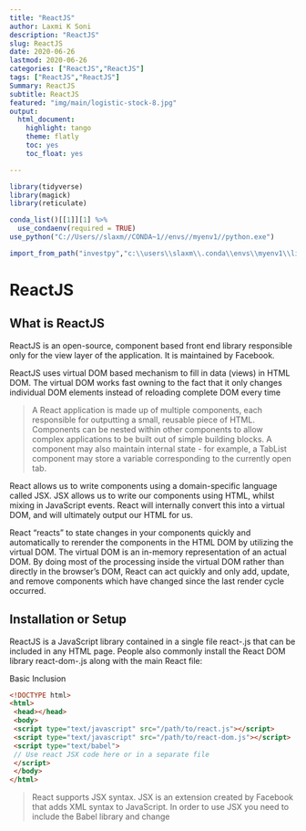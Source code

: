 ```yaml
---
title: "ReactJS"
author: Laxmi K Soni 
description: "ReactJS"
slug: ReactJS
date: 2020-06-26
lastmod: 2020-06-26
categories: ["ReactJS","ReactJS"]
tags: ["ReactJS","ReactJS"]
Summary: ReactJS
subtitle: ReactJS
featured: "img/main/logistic-stock-8.jpg"
output:
  html_document:
    highlight: tango
    theme: flatly
    toc: yes
    toc_float: yes

---
```


```r
library(tidyverse)
library(magick)
library(reticulate)

conda_list()[[1]][1] %>% 
  use_condaenv(required = TRUE)
use_python("C://Users//slaxm//CONDA~1//envs//myenv1//python.exe")

import_from_path("investpy","c:\\users\\slaxm\\.conda\\envs\\myenv1\\lib\\site-packages")
```


# ReactJS 



## What is ReactJS

ReactJS is an open-source, component based front end library responsible only for the view layer of the
application. It is maintained by Facebook.

ReactJS uses virtual DOM based mechanism to fill in data (views) in HTML DOM. The virtual DOM works fast owning
to the fact that it only changes individual DOM elements instead of reloading complete DOM every time

>A React application is made up of multiple components, each responsible for outputting a small,
reusable piece of HTML. Components can be nested within other components to allow complex
applications to be built out of simple building blocks. A component may also maintain internal state - for
example, a TabList component may store a variable corresponding to the currently open tab.


React allows us to write components using a domain-specific language called JSX. JSX allows us to write our
components using HTML, whilst mixing in JavaScript events. React will internally convert this into a virtual DOM, and
will ultimately output our HTML for us.

React "reacts" to state changes in your components quickly and automatically to rerender the components in the
HTML DOM by utilizing the virtual DOM. The virtual DOM is an in-memory representation of an actual DOM. By
doing most of the processing inside the virtual DOM rather than directly in the browser's DOM, React can act
quickly and only add, update, and remove components which have changed since the last render cycle occurred.


## Installation or Setup

ReactJS is a JavaScript library contained in a single file react-<version>.js that can be included in any HTML page.
People also commonly install the React DOM library react-dom-<version>.js along with the main React file:

Basic Inclusion

```html
<!DOCTYPE html>
<html>
 <head></head>
 <body>
 <script type="text/javascript" src="/path/to/react.js"></script>
 <script type="text/javascript" src="/path/to/react-dom.js"></script>
 <script type="text/babel">
 // Use react JSX code here or in a separate file
 </script>
 </body>
</html>
```



>React  supports JSX syntax. JSX is an extension created by Facebook that adds XML syntax to JavaScript. In order
to use JSX you need to include the Babel library and change <script type=text/javascript> to <script
type="ext/babel> in order to translate JSX to Javascript code.

## Installing via npm
 

You can also install React using npm by doing the following:
npm install --save react react-dom
To use React in your JavaScript project, you can do the following:

```js
var React = require('react');
var ReactDOM = require('react-dom')
ReactDOM.render(<App />, ...);
```

Installing via Yarn

Facebook released its own package manager named Yarn, which can also be used to install React. After installing

Yarn you just need to run this command:

```js
yarn add react react-dom
```

You can then use React in your project in exactly the same way as if you had installed React via npm



## Stateless Functions
 

Stateless components are getting their philosophy from functional programming. Which implies that: A function
returns all time the same thing exactly on what is given to it

for example 

```js
const statelessSum = (a,b) => a + b;

let a = 0;
const statefullSum = () => a++;
```

The most basic type of react component is one without state. React components that are pure functions of their
props and do not require any internal state management can be written as simple JavaScript functions. These are
said to be Stateless Functional Components because they are a function only of props, without having any state
to keep track of.

Here is an example

```js
<div id="element"></div>

const MyComponent = props => {
return <h1>Hello {props.name}</h1>;
}

ReactDOM.render(<MyComponent name = "Arun"/>,element)

//will render <h1>Hello Arun</h1>
```

]


## Stateless Functions
 

Note that all that this component does is render an h1 element containing the name prop. This component doesn't
keep track of any state. Here's an ES6 example as well:
for example 

```js
import react from 'React';

const Greeting = (props) => (
<h1> Hello, {props.name} </h1>
)

Greeting.propTypes = {
  name: React.propTypes.string.isRequired
}

export default Greeting;

```



## Re-usable Components
 
Components and Props

As React concerns itself only with an application's view, the bulk of development in React will be the creation of
components. A component represents a portion of the view of your application. "Props" are simply the attributes
used on a JSX node (e.g. <SomeComponent someProp="some prop's value" />), and are the primary way our
application interacts with our components. 

In the snippet , inside of SomeComponent, we would have access to this.props, whose value would be the object {someProp: "some prop's value"}.

It can be useful to think of React components as simple functions - they take input in the form of "props", and
produce output as markup. Many simple components take this a step further, making themselves "Pure Functions",
meaning they do not issue side effects, and are idempotent (given a set of inputs, the component will always
produce the same output). This goal can be formally enforced by actually creating components as functions, rather
than "classes". There are three ways of creating a React component:



## Re-usable Components
 
Ways to create re-usable components

Functional ("Stateless") Components

```js
const FirstComponent = (props) => (
<div>{props.content}</div>
)
```

React.createClass()

```js

const SecondComponent = React.createClass({
  render: function(){
    return <div>{this.props.content}</div>
  };

})


```

ES2015 Classes

```js
class ThirdComponent extends React.Component {
  render(){
    return (
    <div>{this.props.content}</div>
    )
  }
}
```

]



```js

const ParentComponent = function(props) {
  const someText = "FooBar";
  
  return (
    <FirstComponent content = {someText}>
    <SecondComponent content = {someText}>
    <ThirdComponent content = {someText}>
  )
}

```

Functional components cannot have "state" within them. So if your component needs to have a state, then go for
class based components. Refer Creating Components for more information.

As a final note, react props are immutable once they have been passed in, meaning they cannot be modified from
within a component. If the parent of a component changes the value of a prop, React handles replacing the old
props with the new, the component will rerender itself using the new values.


]

## Create React-app
 
create-react-app is a React app boilerplate generator created by Facebook. It provides a development environment
configured for ease-of-use with minimal setup, including:


ES6 and JSX transpilation

Dev server with hot module reloading

Code linting

CSS auto-prefixing

Build script with JS, CSS and image bundling, and sourcemaps

Jest testing framework


Install and build


```js
npm install -g create-react-app

create-react-app my-app

cd my-app/

npm start

npm run build

```


## Simple React-app
 

```html
<!DOCTYPE html>
<html>
<head>
<meta charset="UTF-8" />
<title>Hello React!</title>
<!-- Include the React and ReactDOM libraries -->
<script src="https://fb.me/react-15.2.1.js"></script>
<script src="https://fb.me/react-dom-15.2.1.js"></script>
<!-- Include the Babel library -->
<script src="https://npmcdn.com/babel-core@5.8.38/browser.min.js"></script>
</head>
<body>
<div id="example"></div>
<script type="text/babel">
// create a React element rElement using JSX
var rElement = <h1>Hello, world!</h1>;
// dElement is a DOM container
var dElement = document.getElementById('example');
// render the React element in the DOM container
ReactDOM.render(rElement, dElement);
</script>
</body>
</html>
```


]

---

class: large-body

# 

.pull-top[

## Simple React-app using ES6 Classes
 

```js
//Greeting.js

import React from 'react';

class Greeting extends React.Component {

  render() {
    return <h1>Hello, {this.props.name}</h1>
  }
}

export default Greeting;
```

The example above shows how the component can render an arbitrary string passed into the name prop by its
parent. Note that a component cannot modify the props it receives.

A component can be rendered within any other component, or directly into the DOM if it's the topmost component,
using ReactDOM.render and providing it with both the component and the DOM Node where you want the React
tree to be rendered:

]

---

class: large-body

# 

.pull-top[

## App.js 
 

```js
import React from 'react';
import ReactDOM from 'react-dom';
import Greeting from './Greeting';

ReactDOM.render(<Greeting name = 'Arun'/>, document.getElementById('main'))

```


]

---


class: large-body

# 

.pull-top[

## Greeting.js 
 

```js
import React from 'react';

class Greeting extends React.Component {

  constructor(props) {
    super(props);
    
    let firstName =  this.props.name.split(" ")[0];
    
    this.state = {
      name: firstName
    }
  }
  
  render() {
    
      return <h1>Hello, {this.state.name}</h1>
    
  }
}

```

Each component can have it's own state or accept it's parent's state as a prop.


]

---



class: large-body

# 

.pull-top[

## Components: Creating Components 
 

```js
import React, {Component} from 'react';

import render from 'react-dom';

class FirstComponent extends Component {

  render() {
    
      return <div>Hello, {this.props.name} I am first component</div>
    
  }
}

render(
  <FirstComponent name = {'user'}/>, document.getElementById('content')
);
```

The above example is called a stateless component as it does not contain state



]

---


class: large-body

# 

.pull-top[

## Components: Stateless Functional Components

In many applications there are smart components that hold state but render dumb components that simply receive
props and return HTML as JSX. Stateless functional components are much more reusable and have a positive
performance impact on your application.

They have 2 main characteristics:

1. When rendered they receive an object with all the props that were passed down
2. They must return the JSX to be rendered
 

```js

import React from 'react';

import PropTypes from 'propTypes';

const FirstComponent = (props) => (

  <div> Hello, {props.name}  I am first Component </div>
)

FirstComponent.propTypes = {
  name: PropTypes.String.isRequired,
}

export default FirstComponent;

```



]

---



class: large-body

# 

.pull-top[

## Components: Stateful Components


```js
import React, {Component} from 'react';
class SecondComponent extends Component {
  
    constructor(props) {
      super(props);
      
      this.state = {
        toggle: true;
      }
      
      this.onClick = this.onClick.bind(this);
    }
    onClick() {
      this.setState((prevState,props)=> ({
          toggle: !prevState.toggle
      }));
      
    }
    render() {
      return (
        <div onClick = {this.onClick}>
          Hello, {this.props.name}, I am second component.
          <br/>
          
          Toggle is {this.state.toggle}
        </div>
      );
    }
}

```

]

---




class: large-body

# 

.pull-top[

## Basic Component


```js
//scripts/Example.js

import React, {Component} from 'react';
import ReactDOM from 'react-dom';

class FirstComponent extends Component {
  render() {
    return(
      <div className = "FirstComponent">
        Hello I am first Component
      </div>
    );
  }
}

ReactDOM.render(<FirstComponent>,document.getElementById('content'))
```

```html
<script src="https://cdnjs.cloudflare.com/ajax/libs/react/15.2.1/react.js"></script>
<script src="https://cdnjs.cloudflare.com/ajax/libs/react/15.2.1/react-dom.js"></script>
<script src="https://cdnjs.cloudflare.com/ajax/libs/babel-core/5.8.34/browser.min.js"></script>
</head>
<body>
<div id="content">
<div className="firstComponent">
Hello, world! I am a FirstComponent.
</div>
</div>
<script type="text/babel" src="scripts/Example.js"></script>
```

]

---

class: large-body

# 

.pull-top[

## Nesting Component

A lot of the power of ReactJS is its ability to allow nesting of components. Take the following two components:
```js
var React = require('react');
var createReactClass = require('create-react-class');
var CommentList = reactCreateClass({
    render: function(){
      return (
        <div className = "commentList">
          Hello world ! I am comment list
        </div>
      )
    }
});
var CommentForm = reactCreateClass({
  render: function() {
    return(
      <div className="commentForm">
      Hello world ! I am comment Form
      </div>
    )
  }

})
var CommentBox = reactCreateClass({
  render: function(){
  <div className="commentBox">
    <h1>Comments</h1>
    <CommentList/>
    <CommentForm/>
  </div>
  }
})
```

]

---


class: large-body

# 

.pull-top[

## Nesting without using Children

```js
var React = require('react');
var createReactClass = require('create-react-class');
var CommentList = reactCreateClass({
    render: function(){
      return (
        <div className = "commentList">
          <ListTitle/>
          Hello, I am comment list
        </div>
      )
    }
});
```


Easy and fast to separate UI elements

Easy to inject props down to children based on the parent component's state

- Good if

B and C are just presentational components

B should be responsible for C's lifecycle

]

---

class: large-body

# 

.pull-top[

## Nesting  using Children

```js
var CommentBox = reactCreateClass({
render: function() {
  return (
    <div className="commentBox">
      <h1>Comments</h1>
      <CommentList>
        <ListTitel/>
      </CommentList>
    </div>
  )
}
})


```

Better components lifecycle management

Better visibility into the composition architecture

Better reusuability

]

---


class: large-body

# 

.pull-top[

## Nesting  using Props

```js
var CommentBox = reactCreateClass({
render: function() {
  return (
    <div className="commentBox">
      <h1>Comments</h1>
      <CommentList title = {ListTitle}>
      <CommentForm/>
      </CommentList>
    </div>
  )
}
})


```
Composition as a feature

Easy validation

Better composaiblility

]

---

class: large-body

# 

.pull-top[

## Props


Props are a way to pass information into a React component, they can have any type including functions -

sometimes referred to as callbacks.

In JSX props are passed with the attribute syntax

```js
<MyComponent userId={123}/>
```
Inside the definition for MyComponent userID will now be accessible from the props object
```js
render() {
  return (
    <span> The userid is {this.props.userId} </span>
  )
}
It's important to define all props, their types, and where applicable, their default value:

```
```js
MyComponent.propTypes = {
someObject: React.PropTypes.Object,
userId: React.PropTypes.number.isRequired,
title: ReactPropTpyes.String
};

MyComponent.defaultProps = {
someObject: {},
title: 'Some title'
}
```
]

---

class: large-body

# 

.pull-top[

## Component States


```js

var Button = ReactBootStrap.Button
var Form = ReactBootStrap.Form

var FormGroup = ReactBootStrap.FormGroup
var FormControl = ReactBootStrap.FormControl

var Comment = reactCreateClass({
  getInitialState: function() {
    return {show: false,newTitle:'Some title'}; 
  },
  handleTitleSubmit: function(e) {
    
  },
  handleTitleChange: function(e) {
    this.setState({newTitle: e.target.value})
  },
  changeComponent: function(e) {
    this.setState({show: !this.state.show})
  }
})
```
]

---


class: large-body

# 

.pull-top[

## Component States


```js
render: function() {
  var clickableTitle;
  if(this.state.show) {
    clickableTitle = <Form inline onSubmit
                        = {this.handleSubmit}>
                          <FormGroup>
                          <FormControl type = "text" onChange = {this.handleTitleChange}/>
                          </FormGroup>    
                      </Form>
  }
} else {
    clickabletitle = <div>
                      <Button bsStyle="link"      onClick={this.changeComponent}>
                      <h3> Default Text </h3>
                    </Button>
                    </div>;
  }
return (
<div className="comment">
{clickableTitle}
</div>
);
}
});
ReactDOM.render(
<Comment />, document.getElementById('content')
);
```
]

---

class: large-body

# 

.pull-top[

## Variations of Stateless functional Components


```js
const languages = [
  'JavaScript',
  'Python',
  'Java',
  'Elm',
  'TypeScript',
  'C#',
  'F#'
]

//one liner
const Language = ({language}) = > <li>{language}</li>

Language.PropTypes = {
message: React.PropTypes.string.isRequired
}

const LanguageList = ({languages}) => {
  <ul>
    languages.map(language => <Language language = {language}/>
  </ul>
    )

}

LanguageList.PropTypes = {
  langugaes: React.PropTypes.array.isRequired
}


```
]

---


class: large-body

# 

.pull-top[

## 


```js
const LanguageSelection = ({header,languages}) =>

{

  const formattedLanguages = languages.map(language=>language.toUpperCase())
  return (
    <fieldSet>
    <legend>{header}</legend>
    <LanguagesList languages = {formattedLanguages}/>
    </filedSet>
  
  )

}

LanguagesSelection.PropTypes = {
  
  header: React.PropTypes.string.isRequired,
  languages: React.PropTypes.array.isRequired

}

ReactDOM.render(
<LanguagesSelection header = "languages"  languages = {languages}/>, document.getElementById("app")
)
```
]

---


class: large-body

# 

.pull-top[

##  SetState pitfalls


```js
class MyClass extends React.Component {
  
    constructor(props){
      super(props);
      this.state = {
        user: {}
      };
    }
    
    componentDidMount() {
      this.fetchUser();
    }
    
    fetchUser(){
    $.get('/api/users/self').
      then((user) => this.setState({user: user}))
    }
    render() {
      return <h1>{this.state.user}</h1>
    }

}
```
]

This could call problems - if the callback is called after the Component is dismounted

---


class: large-body

# 

.pull-top[

##  SetState pitfalls


```js
class MyClass extends React.Component {
    constructor(props){
      super(props);
      this.state = {
        user: {},
        xhr: null
      };
    }
    
    componentWillUnmount() {
      let xhr = this.state.xhr;
      if(xhr && xhr.readyState !=4) {
        xhr.abort();
      }
    }
    
    fetchUser(){
    let xhr = $.get('/api/users/self').
      then((user) => this.setState({user: user}))
      this.setState({xhr: xhr})  
    }

}
```
]
The async method is saved as a state. In the componentWillUnmount you perform all your cleanup - including
canceling the XHR request.
---


class: large-body

# 

.pull-top[

##  State in React

State in React components is essential to manage and communicate data in your application. It is represented as a
JavaScript object and has component level scope, it can be thought of as the private data of your component.

```js
class ExampleComponent extends React.Component {
  constructor(props){
  super(props);
// Set-up our initial state
this.state = {
greeting: 'Hiya Buddy!'
};
}
render() {
// We can access the greeting property through this.state
return(
<div>{this.state.greeting}</div>
);
}
}
```

]
---

class: large-body

# 

.pull-top[

##  Props in React

props are used to pass data and methods from a parent component to a child component. 


1. They are immutable.
2. They allow us to create reusable components.

```js
class Parent extends React.Component {

  doSomething(){
    console.log("something");
  }
  
  render(){
    return(
      <div>
        <child onClick = {this.doSomething}>
        </child>
      </div>
    )
  }
}

```

]

---

class: large-body

# 

.pull-top[

##  Default Props

DefaultProps allows you to set default, or fallback, values for your component props. defaultProps are useful
when you call components from different views with fixed props, but in some views you need to pass different
value.


```js
class MyClass extends React.Component {
...
}
MyClass.defaultProps = {randomeObject:{},...}
```

]

The result of getDefaultProps() or defaultProps will be cached and used to ensure that this.props.randomObject will have a value if it was not specified by the parent component.
---



class: large-body

# 

.pull-top[

##  Prop Types

propTypes allows you to specify what props your component needs and the type they should be. 

```js
class MyClass extends React.Component {
...
}
MyClass.propTypes = 
{
  randomObject: React.PropTypes.object,
  callback:React.PropTypes.fun.isRequired,
  ...
}

```

]

---


class: large-body

# 

.pull-top[

##  Spread Operator

Instead of 

```js

var component = <Component foo = {this.props.x} bar = {this.props.y}/>


```

```js
var component = <Component {...props}/>;

```

The properties of the object that you pass in are copied onto the component's props.

```js
const { foo, bar, other } = this.props 
var component = <Component {...{foo, bar}} />;
const { foo, bar } = component.props
console.log(foo, bar); // 'foo bar'
```
]

---

class: large-body

# 

.pull-top[

##  Props children and component composition

The "child" components of a component are available on a special prop, props.children. This prop is very useful
for "Compositing" components together, and can make JSX markup more intuitive or reflective of the intended final
structure of the DOM:

```js

var SomeComponent = function() {
return (
  <article className="textBox">
    <header>{this.props.heading}</header>
    <div className="paragraphs">
    {this.props.children}
    </div>
  </article>  
)
}
```

Which allows us to include an arbitrary number of sub-elements when using the component later:

```js
var ParentComponent = function() {
return (
<SomeComponent heading="">
<p className="first"> Lots of Content </p>
<p> or Not </p>
</SomeComponent>
)
}

```
]

---


class: large-body

# 

.pull-top[

##  React Component Life cycle

When a React component is created, a number of functions are called:
If you are using React.createClass (ES5), 5 user defined functions are called
If you are using class Component extends React.Component (ES6), 3 user defined functions are called

```js
getDefaultProps() (ES5 only)
getInitialState() (ES5 only)
componentWillMount() (ES5 and ES6)
componentDidMount() (ES5 and ES6)
componentWillUnmount()
```

]

---


class: large-body

# 

.pull-top[

##  Life cycle method calls in different states


```js
//When a component is initalized
getDefaultProps(), getInitialState(),componentWillMount(),render(),componentDidMount()

//when a component has state changed
shouldComponentUpdate(),componentWillUpdate(),render(),componentDidUpdate()

//When a component has props changed
componentWillRecieveProps(), shouldComponentUpdate(),componentWillUpdate(), render(), componentDidUpdate()

//When a component is unmounting
componentWillUnmount()
```
]
---


class: large-body

# 

.pull-top[

##  React component container

Presetational and Container components


```js

import React, {Component} from 'react';
import Api from 'path/to/api';

class CommentsListContainer extends Component {

  constructor() {
    super();
    this.state = { comments: [] }
  }
  
  componentDidMount() {
    Api.getComments().then(comments => this.setState({ comments }));
  }
  
  render() {
    return (
      <CommentsList comments = {this.state.comments}/>
    )
  }

}

const CommentsList = ({comments}) => {
  <div>
    {comments.map(comment => (<div>{comment}))}
  </div>  

}

CommentsList.propTypes = {
 comments: React.PropTypes.arrayOf(React.PropTypes.string)
}
```
]
---


class: large-body

# 

.pull-top[

##  Controlled Component

Controlled form components are defined with a value property. The value of controlled inputs is managed by
React, user inputs will not have any direct influence on the rendered input. Instead, a change to the value property
needs to reflect this change.

```js

import React, {Component} from 'react';

class Form extends React.Component {

constructor() {
  super();
  
  this.onChange = this.onChange.bind(this);
  
  this.state = 
      {
          name: ''
      }
  }


onChange(e) {
  this.setState({name: e.target.value})
}

render() {
  return(
    <div>
     <label for='name-input'>Name: </label>
  <input
  id='name-input'
  onChange={this.onChange}
  value={this.state.name} />
 </div>
  )
}
}

```
Uncontrolled components are inputs that do not have a value property. In opposite to controlled components, it is
the application's responsibility to keep the component state and the input value in sync.

]
---


class: inverse, center, middle
# Thanks

---